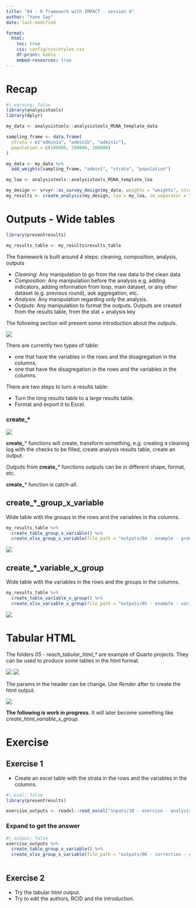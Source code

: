 ```yaml
---
title: "04 - R framework with IMPACT - session 4"
author: "Yann Say"
date: last-modified

format:
  html:
    toc: true
    css: config/css/styles.css
    df-print: kable
    embed-resources: true
---
```


# Recap

```r
#| warning: false
library(analysistools)
library(dplyr)

my_data <- analysistools::analysistools_MSNA_template_data

sampling_frame <- data.frame(
  strata = c("admin1a", "admin1b", "admin1c"),
  population = c(100000, 200000, 300000)
)

my_data <- my_data %>% 
  add_weights(sampling_frame, "admin1", "strata", "population")

my_loa <- analysistools::analysistools_MSNA_template_loa

my_design <- srvyr::as_survey_design(my_data, weights = "weights", strata = "admin1")
my_results <- create_analysis(my_design, loa = my_loa, sm_separator = "/")
```

# Outputs - Wide tables

```r
library(presentresults)

my_results_table <- my_results$results_table
```

The framework is built around 4 steps: cleaning, composition, analysis, outputs

-   *Cleaning*: Any manipulation to go from the raw data to the clean data
-   *Composition*: Any manipulation before the analysis e.g. adding indicators, adding information from loop, main dataset, or any other dataset (e.g. previous round), aok aggregation, etc.
-   *Analysis*: Any manipulation regarding only the analysis. 
-   *Outputs*: Any manipulation to format the outputs. Outputs are created from the results table, from the stat + analysis key

The following section will present some introduction about the outputs.

![](config/images/step - outputs.png)


There are currently two types of table: 

- one that have the variables in the rows and the disagregation in the columns,
- one that have the disagregation in the rows and the variables in the columns.

There are two steps to turn a results table:

- Turn the long results table to a large results table.
- Format and export it to Excel.

::: {.callout-tip appearance="minimal"}
### create\_\*

![](config/images/verb - create.png)

**create_**\* functions will create, transform something, e.g. creating a cleaning log with the checks to be filled, create analysis results table, create an output.

Outputs from **create_**\* functions outputs can be in different shape, format, etc. 

**create_**\* function is catch-all.
:::

## create_*_group_x_variable

Wide table with the groups in the rows and the variables in the columns.

```r
my_results_table %>% 
  create_table_group_x_variable() %>% 
  create_xlsx_group_x_variable(file_path = "outputs/04 - example - group_x_variable.xlsx", overwrite = T)
```

![](config/images/table group x variables.png)

## create_*_variable_x_group

Wide table with the variables in the rows and the groups in the columns.

```r
my_results_table %>% 
  create_table_variable_x_group() %>%
  create_xlsx_variable_x_group(file_path = "outputs/05 - example - variable_x_group.xlsx", overwrite = T)
```

![](config/images/table variables x group.png)

# Tabular HTML

The folders *05 - reach_tabular_html_\**  are example of Quarto projects. They can be used to produce some tables in the html format.

![](config/images/tabular_html_folder.png)
![](config/images/tabular_html_quarto_file.png)

The params in the header can be change. Use *Render* after to create the html output.

![](config/images/tabular_html_output.png)


::: {.callout-note .column-margin}
**The following is work in progress.** It will later become something like *create_html_variable_x_group*.
:::

# Exercise

## Exercise 1

- Create an excel table with the strata in the rows and the variables in the columns.

```r
#| eval: false
library(presentresults)
```

```r
exercise_outputs <- readxl::read_excel("inputs/10 - exercise - analysis_to_review.xlsx")

```

::: {.callout-tip collapse="true" appearance="minimal"}
### Expand to get the answer

```r
#| output: false
exercise_outputs %>% 
  create_table_group_x_variable() %>% 
  create_xlsx_group_x_variable(file_path = "outputs/06 - correction - group_x_variable_table.xlsx", overwrite = T) 
  
```
:::

## Exercise 2

- Try the tabular html output. 
- Try to edit the authors, RCID and the introduction.
